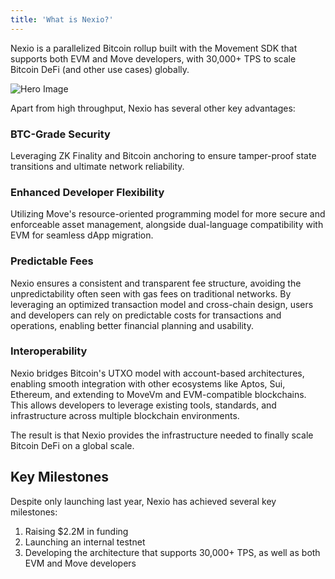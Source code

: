 ```yaml
---
title: 'What is Nexio?'
---
```


Nexio is a parallelized Bitcoin rollup built with the Movement SDK that supports both EVM and Move developers, with 30,000+ TPS to scale Bitcoin DeFi (and other use cases) globally.

![Hero Image](/images/blog_1.png)

Apart from high throughput, Nexio has several other key advantages:
### BTC-Grade Security
Leveraging ZK Finality and Bitcoin anchoring to ensure tamper-proof state transitions and ultimate network reliability.
### Enhanced Developer Flexibility
Utilizing Move's resource-oriented programming model for more secure and enforceable asset management, alongside dual-language compatibility with EVM for seamless dApp migration.
### Predictable Fees
Nexio ensures a consistent and transparent fee structure, avoiding the unpredictability often seen with gas fees on traditional networks. By leveraging an optimized transaction model and cross-chain design, users and developers can rely on predictable costs for transactions and operations, enabling better financial planning and usability.
### Interoperability
Nexio bridges Bitcoin's UTXO model with account-based architectures, enabling smooth integration with other ecosystems like Aptos, Sui, Ethereum, and extending to MoveVm and EVM-compatible blockchains. This allows developers to leverage existing tools, standards, and infrastructure across multiple blockchain environments.

The result is that Nexio provides the infrastructure needed to finally scale Bitcoin DeFi on a global scale.

## Key Milestones

Despite only launching last year, Nexio has achieved several key milestones:

1. Raising $2.2M in funding
2. Launching an internal testnet
3. Developing the architecture that supports 30,000+ TPS, as well as both EVM and Move developers
